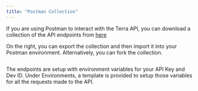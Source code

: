 ```yaml
---
title: "Postman Collection"
---
```

If you are using Postman to interact with the Terra API, you can download a collection of the API endpoints from [here](https://www.postman.com/terraapi/workspace/16728263-411a-420e-9e65-604b6d64d9c2/overview)

On the right, you can export the collection and then import it into your Postman environment. Alternatively, you can fork the collection.

<img className="block" src="images/files_readme_io/_98a981a_image.png" alt="" />

The endpoints are setup with environment variables for your API Key and Dev ID. Under Environments, a template is provided to setup those variables for all the requests made to the API.

<img className="block" src="images/files_readme_io/_4b8d34d_image.png" alt="" />

